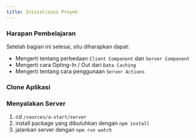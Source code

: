 ```yaml
---
title: Inisialisasi Proyek
---
```


### Harapan Pembelajaran

Setelah bagian ini selesai, situ diharapkan dapat:

- Mengerti tentang perbedaan `Client Component` dan `Server Component`
- Mengerti cara Opting-In / Out dari `Data Caching`
- Mengerti tentang cara penggunaan `Server Actions`

### Clone Aplikasi

### Menyalakan Server

1. cd `/sources/a-start/server`
1. install package yang dibutuhkan dengan `npm install`
1. jalankan server dengan `npm run watch`
